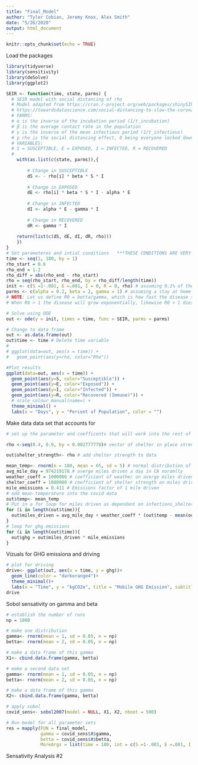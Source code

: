 ```yaml
---
title: "Final_Model"
author: "Tyler Cobian, Jeremy Knox, Alex Smith"
date: "5/26/2020"
output: html_document
---
```


```r
knitr::opts_chunk$set(echo = TRUE)
```

Load the packages
```r
library(tidyverse)
library(sensitivity)
library(deSolve)
library(ggplot2)
```

```r
SEIR <- function(time, state, parms) {
  # SEIR model with social distancing of rho
  # Model adapted from https://cran.r-project.org/web/packages/shinySIR/vignettes/Vignette.html and
  # https://towardsdatascience.com/social-distancing-to-slow-the-coronavirus-768292f04296
  # PARMS:
  # α is the inverse of the incubation period (1/t_incubation)
  # β is the average contact rate in the population
  # γ is the inverse of the mean infectious period (1/t_infectious)
  # ρ rho is the social distancing effect, 0 being everyone locked down
  # VARIABLES:
  # S = SUSCEPTIBLE, E = EXPOSED, I = INFECTED, R = RECOVERED
  # 
    with(as.list(c(state, parms)),{
        
        # Change in SUSCEPTIBLE
        dS <- - rho[i] * beta * S * I 
        
        # Change in EXPOSED
        dE <- rho[i] * beta * S * I - alpha * E
        
        # Change in INFECTED
        dI <- alpha * E - gamma * I
        
        # Change in RECOVERED
        dR <- gamma * I 
        
    return(list(c(dS, dE, dI, dR, rho)))
    })
}
# Set parameteres and intial conditions   ***THESE CONDITIONS ARE VERY SENSITIVE AND UNKNOWN IN REALITY***
time <- seq(1, 180, by = 1)
rho_start = 0.6
rho_end = 1.2
rho_diff = abs(rho_end - rho_start)
rho = seq(rho_start, rho_end, by = rho_diff/length(time))
init <- c(S =1-.001, E =.001, I = 0, R = 0, rho) # assuming 0.1% of the population has been infected
parms <- c(alpha = 0.2, beta = 2, gamma = 1) # assuming a stay at home order that reduces social contact by 20%
# NOTE: Let us define R0 = betta/gamma, which is how fast the disease spreads
# When R0 > 1 the disease will grow exponentially, likewise R0 < 1 dies exponentially

# Solve using ODE
out <- ode(y = init, times = time, func = SEIR, parms = parms)

# Change to data frame
out <- as.data.frame(out)
out$time <- time # Delete time variable
# 
# ggplot(data=out, aes(x = time)) +
#   geom_point(aes(y=rho, color="Rho"))

#Plot results
ggplot(data=out, aes(x = time)) +
  geom_point(aes(y=S, color="Susceptible")) +
  geom_point(aes(y=E, color="Exposed")) +
  geom_point(aes(y=I, color="Infected")) +
  geom_point(aes(y=R, color="Recovered (Immune)")) +
  # scale_colour_manual(name=) +
  theme_minimal() +
  labs(x = "Days", y = "Percent of Population", color = "")
```


Make data data set that accounts for 
```r
# set up the parameter and coefficents that will work into the rest of the data

rho <-seq(0.4, 0.9, by = 0.002777778)# vector of shelter in place strength

out$shelter_strength<- rho # add shelter strength to data

mean_temp<- rnorm(n = 180, mean = 65, sd = 5) # normal distribution of temperature
avg_mile_day = 974219178 # averge miles driven a day in CA noramlly
weather_coeff = 1000000 # coefficient of weather on averge miles driven a day in CA
shelter_coeff = 1000000 # coefficient of shelter strength on miles driven a day in CA
mile_emissions = 0.411 # Emissions factor of 1 mile driven 
# add mean temperature into the covid data 
out$temp<- mean_temp
# Put in a for loop for miles driven as dependant on infections_shelter and temperature
for (i in length(out$time)){
  out$miles_driven = avg_mile_day + weather_coeff * (out$temp - mean(out$temp)) - shelter_coeff * (out$rho)
}
# loop for ghg emissions
for (i in length(out$time)){
  out$ghg = out$miles_driven * mile_emissions
}
```

Vizuals for GHG emissiona and driving
```r
# plot for driving
drive<- ggplot(out, aes(x = time, y = ghg))+
  geom_line(color = "darkorange4")+
  theme_minimal()+
  labs(x = "Time", y = "kgCO2e", title = "Mobile GHG Emission", subtitle = "Impact of weather and shelter in place measures")
drive
```

Sobol sensativity on gamma and beta
```r
# establish the number of runs
np = 1000

# make one distribution 
gamma<- rnorm(mean = 1, sd = 0.05, n = np)
betta<- rnorm(mean = 2, sd = 0.05, n = np)

# make a data frame of this gamma
X1<- cbind.data.frame(gamma, betta)

# make a second data set
gamma<- rnorm(mean = 1, sd = 0.05, n = np)
betta<- rnorm(mean = 2, sd = 0.05, n = np)

# make a data frame of this gamma
X2<- cbind.data.frame(gamma, betta)

# apply sobol
covid_sens<- sobol2007(model = NULL, X1, X2, nboot = 500)

# Run model for all parameter sets
res = mapply(FUN = final_model,
             gamma = covid_sens$X$gamma,
             betta = covid_sens$X$betta,
             MoreArgs = list(time = 180, int = c(S =1-.001, E =.001, I = 0, R = 0, rho = 0), parms = c(alpha = 0.2,S =1-.001, E =.001, I = 0, R = 0, rho = 0)))

```

Sensativity Analysis #2
```r
```



